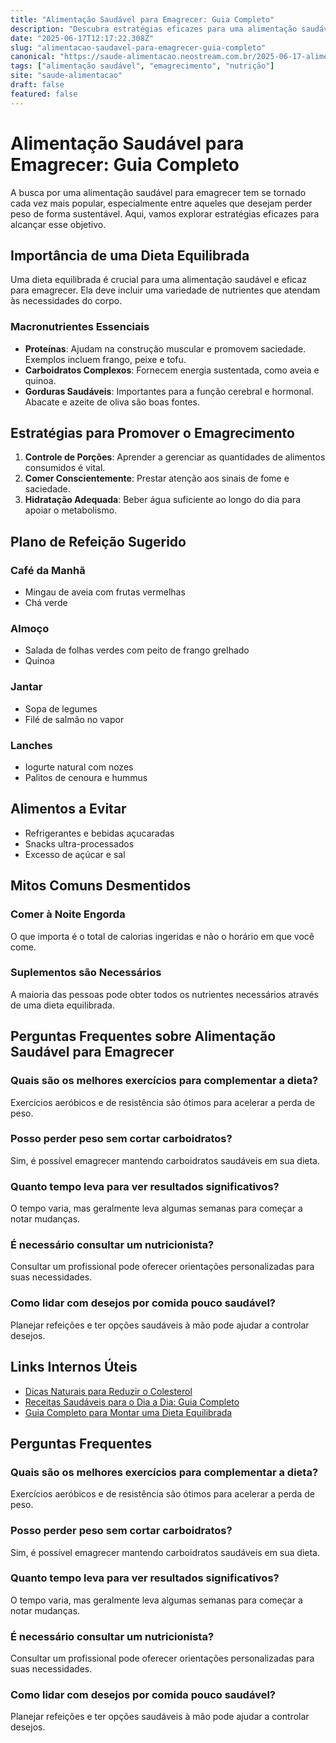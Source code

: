 ```yaml
---
title: "Alimentação Saudável para Emagrecer: Guia Completo"
description: "Descubra estratégias eficazes para uma alimentação saudável que promove o emagrecimento com dicas práticas e cardápios equilibrados."
date: "2025-06-17T12:17:22.308Z"
slug: "alimentacao-saudavel-para-emagrecer-guia-completo"
canonical: "https://saude-alimentacao.neostream.com.br/2025-06-17-alimentacao-saudavel-para-emagrecer-guia-completo"
tags: ["alimentação saudável", "emagrecimento", "nutrição"]
site: "saude-alimentacao"
draft: false
featured: false
---
```


# Alimentação Saudável para Emagrecer: Guia Completo

A busca por uma alimentação saudável para emagrecer tem se tornado cada vez mais popular, especialmente entre aqueles que desejam perder peso de forma sustentável. Aqui, vamos explorar estratégias eficazes para alcançar esse objetivo.

## Importância de uma Dieta Equilibrada

Uma dieta equilibrada é crucial para uma alimentação saudável e eficaz para emagrecer. Ela deve incluir uma variedade de nutrientes que atendam às necessidades do corpo.

### Macronutrientes Essenciais

- **Proteínas**: Ajudam na construção muscular e promovem saciedade. Exemplos incluem frango, peixe e tofu.
- **Carboidratos Complexos**: Fornecem energia sustentada, como aveia e quinoa.
- **Gorduras Saudáveis**: Importantes para a função cerebral e hormonal. Abacate e azeite de oliva são boas fontes.

## Estratégias para Promover o Emagrecimento

1. **Controle de Porções**: Aprender a gerenciar as quantidades de alimentos consumidos é vital.
2. **Comer Conscientemente**: Prestar atenção aos sinais de fome e saciedade.
3. **Hidratação Adequada**: Beber água suficiente ao longo do dia para apoiar o metabolismo.

## Plano de Refeição Sugerido

### Café da Manhã

- Mingau de aveia com frutas vermelhas
- Chá verde

### Almoço

- Salada de folhas verdes com peito de frango grelhado
- Quinoa

### Jantar

- Sopa de legumes
- Filé de salmão no vapor

### Lanches
- Iogurte natural com nozes
- Palitos de cenoura e hummus

## Alimentos a Evitar

- Refrigerantes e bebidas açucaradas
- Snacks ultra-processados
- Excesso de açúcar e sal

## Mitos Comuns Desmentidos

### Comer à Noite Engorda

O que importa é o total de calorias ingeridas e não o horário em que você come.

### Suplementos são Necessários

A maioria das pessoas pode obter todos os nutrientes necessários através de uma dieta equilibrada.

## Perguntas Frequentes sobre Alimentação Saudável para Emagrecer

### Quais são os melhores exercícios para complementar a dieta?
Exercícios aeróbicos e de resistência são ótimos para acelerar a perda de peso.

### Posso perder peso sem cortar carboidratos?
Sim, é possível emagrecer mantendo carboidratos saudáveis em sua dieta.

### Quanto tempo leva para ver resultados significativos?
O tempo varia, mas geralmente leva algumas semanas para começar a notar mudanças.

### É necessário consultar um nutricionista?
Consultar um profissional pode oferecer orientações personalizadas para suas necessidades.

### Como lidar com desejos por comida pouco saudável?
Planejar refeições e ter opções saudáveis à mão pode ajudar a controlar desejos.

## Links Internos Úteis

- [Dicas Naturais para Reduzir o Colesterol](/2025-06-17-dicas-naturais-para-reduzir-o-colesterol)
- [Receitas Saudáveis para o Dia a Dia: Guia Completo](/2025-06-17-receitas-saudaveis-dia-a-dia)
- [Guia Completo para Montar uma Dieta Equilibrada](/2025-06-17-guia-completo-dieta-equilibrada)

## Perguntas Frequentes

### Quais são os melhores exercícios para complementar a dieta?
Exercícios aeróbicos e de resistência são ótimos para acelerar a perda de peso.

### Posso perder peso sem cortar carboidratos?
Sim, é possível emagrecer mantendo carboidratos saudáveis em sua dieta.

### Quanto tempo leva para ver resultados significativos?
O tempo varia, mas geralmente leva algumas semanas para começar a notar mudanças.

### É necessário consultar um nutricionista?
Consultar um profissional pode oferecer orientações personalizadas para suas necessidades.

### Como lidar com desejos por comida pouco saudável?
Planejar refeições e ter opções saudáveis à mão pode ajudar a controlar desejos.
